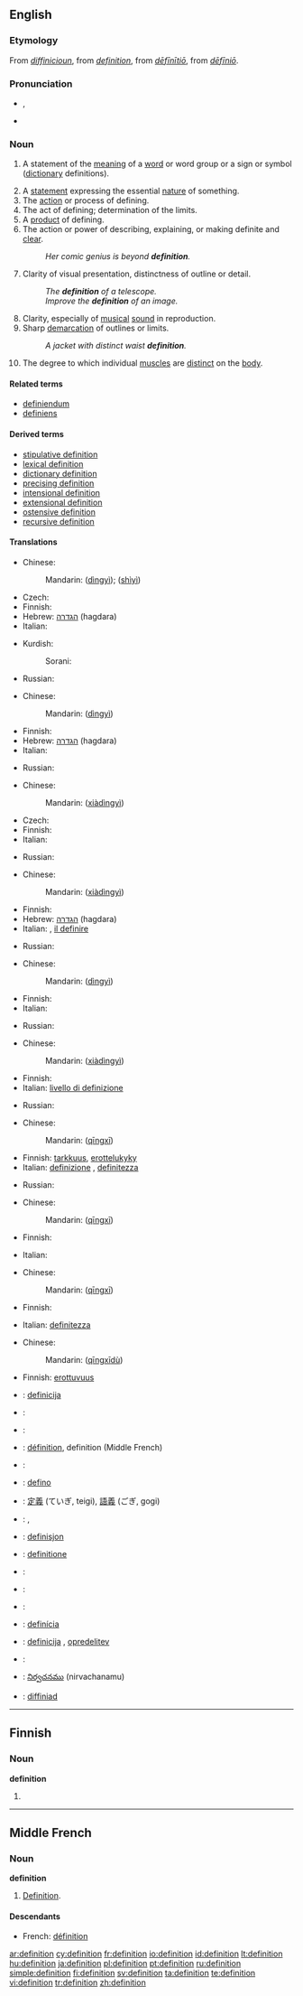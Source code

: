 {{see|définition}}
==English==
{{wikipedia}}

===Etymology===
From {{ME.}} ''[[diffinicioun#Middle English|diffinicioun]]'', from {{MF.}} ''[[#Middle French|definition]]'', from {{L.}} ''[[definitio#Latin|dēfīnītiō]]'', from ''[[definio#Latin|dēfīniō]]''.

===Pronunciation===
* {{IPA|/ˌdɛfɪˈnɪʃən/}}, {{SAMPA|/%defI"nIS@n/}}
* {{audio|en-us-definition.ogg|Audio (US)}}

===Noun===
{{en-noun}}

# {{semantics}} A statement of the [[meaning]] of a [[word]] or word group or a sign or symbol ([[dictionary]] definitions).
# A [[statement]] expressing the essential [[nature]] of something.
# The [[action]] or process of defining.
# The act of defining; determination of the limits.
# A [[product]] of defining.
# The action or power of describing, explaining, or making definite and [[clear]].
#: ''Her comic genius is beyond '''definition'''.''
# Clarity of visual presentation, distinctness of outline or detail.
#: ''The '''definition''' of a telescope.''
#: ''Improve the '''definition''' of an image.''
# Clarity, especially of [[musical]] [[sound]] in reproduction.
# Sharp [[demarcation]] of outlines or limits.
#: ''A jacket with distinct waist '''definition'''.''
# {{bodybuilding}} The degree to which individual [[muscle]]s are [[distinct]] on the [[body]].

====Related terms====
* [[definiendum]]
* [[definiens]]

====Derived terms====
* [[stipulative definition]]
* [[lexical definition]]
* [[dictionary definition]]
* [[precising definition]]
* [[intensional definition]]
* [[extensional definition]]
* [[ostensive definition]]
* [[recursive definition]]

====Translations====
{{trans-top|statement of the meaning of a word or word group or a sign or symbol}}
* Chinese:
*: Mandarin: {{zh-ts|定意|定意}} ([[dìng]][[yì]]); {{zh-ts|[[釋]][[義]]|[[释]][[意]]}} ([[shì]][[yì]])
* Czech: {{t+|cs|definice|f}}
* Finnish: {{t-|fi|määritelmä}}
* Hebrew: [[הגדרה]] (hagdara) {{f}}
* Italian: {{t+|it|definizione|f}}
{{trans-mid}}
* Kurdish:
*: Sorani: {{t|ku|پێناسه‌|tr=paenAsa|sc=KUchar}}
* Russian: {{t|ru|определение|n|tr=opr'ed'el'énije|sc=Cyrl}}
{{trans-bottom}}

{{trans-top|statement expressing the essential nature of something}}
* Chinese:
*: Mandarin: {{zh-ts|[[定]][[意]]|[[定]][[意]]}} ([[dìng]][[yì]])
* Finnish: {{t-|fi|määritelmä}}
* Hebrew: [[הגדרה]] (hagdara) {{f}}
* Italian: {{t+|it|definizione|f}}
{{trans-mid}}
* Russian: {{t|ru|определение|n|tr=opr'ed'el'énije|sc=Cyrl}}
{{trans-bottom}}

{{trans-top|action or process of defining}}
* Chinese:
*: Mandarin: {{zh-ts|[[下]][[定]][[意]]|[[下]][[定]][[意]]}} ([[xià]][[dìng]][[yì]])
* Czech: {{t+|cs|definice|f}}
* Finnish: {{t-|fi|määrittely}}
* Italian: {{t+|it|definizione|f}}
{{trans-mid}}
* Russian: {{t|ru|определение|n|tr=opr'ed'el'énije|sc=Cyrl}}
{{trans-bottom}}

{{trans-top|act of defining}}
* Chinese:
*: Mandarin: {{zh-ts|[[下]][[定]][[意]]|[[下]][[定]][[意]]}} ([[xià]][[dìng]][[yì]])
* Finnish: {{t-|fi|määrittely}}
* Hebrew: [[הגדרה]] (hagdara) {{f}}
* Italian: {{t+|it|definizione|f}}, [[il definire]]
{{trans-mid}}
* Russian: {{t|ru|определение|n|tr=opr'ed'el'énije|sc=Cyrl}}
{{trans-bottom}}

{{trans-top|product of defining}}
* Chinese:
*: Mandarin: {{zh-ts|[[定]][[意]]|[[定]][[意]]}} ([[dìng]][[yì]])
* Finnish: {{t-|fi|määritelmä}}
* Italian: {{t+|it|definizione|f}}
{{trans-mid}}
* Russian: {{t|ru|определение|n|tr=opr'ed'el'énije|sc=Cyrl}}
{{trans-bottom}}

{{trans-top|action or power of describing, explaining, or making definite}}
* Chinese:
*: Mandarin: {{zh-ts|[[下]][[定]][[意]]|[[下]][[定]][[意]]}} ([[xià]][[dìng]][[yì]])
* Finnish: {{t-|fi|määrittely}}
* Italian: [[livello di definizione]]
{{trans-mid}}
* Russian: {{t|ru|объяснение|n|tr=objasn'énije|sc=Cyrl}}
{{trans-bottom}}

{{trans-top|clarity of visual presentation, distinctness of outline or detail}}
* Chinese:
*: Mandarin: {{zh-ts|清晰|清晰}} ([[qīng]][[xī]])
* Finnish: [[tarkkuus]], [[erottelukyky]]
* Italian: [[definizione]] {{f}}, [[definitezza]] {{f}}
{{trans-mid}}
* Russian: {{t|ru|разрешение|n|tr=razr'ešénije|sc=Cyrl}}
{{trans-bottom}}

{{trans-top|clarity, especially of musical sound in reproduction}}
* Chinese:
*: Mandarin: {{zh-ts|清晰|清晰}} ([[qīng]][[xī]])
* Finnish: {{t-|fi|kirkkaus}}
{{trans-mid}}
* Italian: {{t+|it|definizione|f}}
{{trans-bottom}}

{{trans-top|sharp demarcation of outlines or limits}}
* Chinese:
*: Mandarin: {{zh-ts|清晰|清晰}} ([[qīng]][[xī]])
* Finnish: {{t+|fi|rajaus}}
{{trans-mid}}
* Italian: [[definitezza]] {{f}}
{{trans-bottom}}

{{trans-top|bodybuilding: the degree to which individual muscles are distinct}}
* Chinese:
*: Mandarin: {{zh-ts|[[清晰]][[度]]|[[清晰]][[度]]}} ([[qīng]][[xī]][[dù]])
* Finnish: [[erottuvuus]]
{{trans-mid}}
{{trans-bottom}}

{{checktrans-top}}
* {{ttbc|Bosnian}}: [[definicija]] {{f}}
* {{ttbc|Danish}}: {{t-|da|definition}}
* {{ttbc|Dutch}}: {{t|nl|definitie|f}}
* {{ttbc|French}}: [[définition]], definition (Middle French)
* {{ttbc|German}}: {{t+|de|Definition|f}}
* {{ttbc|Ido}}: [[defino]]
* {{ttbc|Japanese}}: [[定義]] (ていぎ, teigi), [[語義]] (ごぎ, gogi)
{{trans-mid}}
* {{ttbc|Latin}}: {{t-|la|definitio}}, {{t-|la|definitionis}}
* {{ttbc|Norwegian}}: [[definisjon]]
* {{ttbc|Novial}}: [[definitione]]
* {{ttbc|Polish}}: {{t|pl|definicja|f}}
* {{ttbc|Portuguese}}: {{t|pt|definição|f}}
* {{ttbc|Romanian}}: {{t-|ro|definiţie|f}}
* {{ttbc|Slovak}}: [[definícia]] {{f}}
* {{ttbc|Slovene}}: [[definicija]] {{f}}, [[opredelitev]] {{f}}
* {{ttbc|Spanish}}: {{t-|es|definición|f}}
* {{ttbc|Telugu}}: [[నిర్వచనము]] (nirvachanamu)
* {{ttbc|Welsh}}: [[diffiniad]] {{m}}
{{trans-bottom}}

----

==Finnish==

===Noun===
'''definition'''

# {{fi-form of|type=noun|case=genitive|pl=singular|[[definitio]]}}

----

==Middle French==

===Noun===
'''definition'''

# [[#English|Definition]].

====Descendants====
* French: [[définition]]

[[ar:definition]]
[[cy:definition]]
[[fr:definition]]
[[io:definition]]
[[id:definition]]
[[lt:definition]]
[[hu:definition]]
[[ja:definition]]
[[pl:definition]]
[[pt:definition]]
[[ru:definition]]
[[simple:definition]]
[[fi:definition]]
[[sv:definition]]
[[ta:definition]]
[[te:definition]]
[[vi:definition]]
[[tr:definition]]
[[zh:definition]]